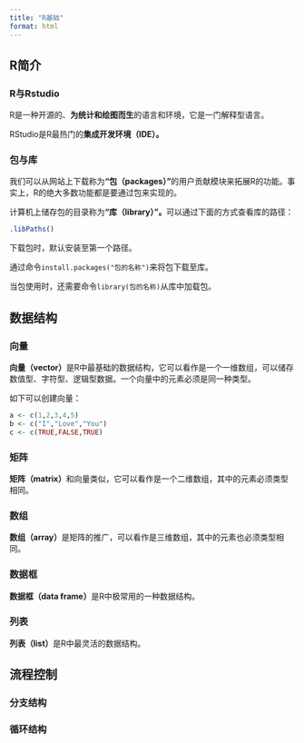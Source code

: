 ```yaml
---
title: "R基础"
format: html
---
```


## R简介

### R与Rstudio

R是一种开源的、**为统计和绘图而生**的语言和环境，它是一门解释型语言。

RStudio是R最热门的**集成开发环境（IDE）。**

### 包与库

我们可以从网站上下载称为**“包（packages）”**的用户贡献模块来拓展R的功能。事实上，R的绝大多数功能都是要通过包来实现的。

计算机上储存包的目录称为**“库（library）”。**可以通过下面的方式查看库的路径：

```r
.libPaths()
```

下载包时，默认安装至第一个路径。

通过命令`install.packages("包的名称")`来将包下载至库。

当包使用时，还需要命令`library(包的名称)`从库中加载包。

## 数据结构

### 向量

**向量（vector）**是R中最基础的数据结构，它可以看作是一个一维数组，可以储存数值型、字符型、逻辑型数据。一个向量中的元素必须是同一种类型。

如下可以创建向量：

```r
a <- c(1,2,3,4,5)
b <- c("I","Love","You")
c <- c(TRUE,FALSE,TRUE)
```

### 矩阵

**矩阵（matrix）**和向量类似，它可以看作是一个二维数组，其中的元素必须类型相同。

### 数组

**数组（array）**是矩阵的推广，可以看作是三维数组，其中的元素也必须类型相同。

### 数据框

**数据框（data frame）**是R中极常用的一种数据结构。

### 列表

**列表（list）**是R中最灵活的数据结构。

## 流程控制

### 分支结构

### 循环结构
